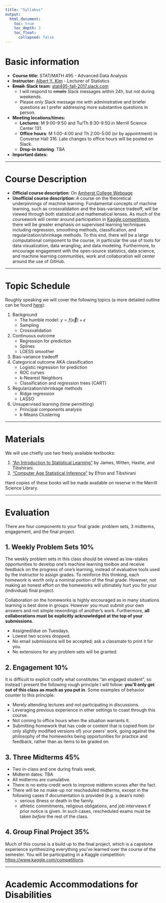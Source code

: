 ```yaml
---
title: "Syllabus"
output:
  html_document:
    toc: true
    toc_depth: 3
    toc_float:
      collapsed: false
---
```


# Basic information

* **Course title:** STAT/MATH 495 - Advanced Data Analysis
* **Instructor:** [Albert Y. Kim](https://rudeboybert.rbind.io/) - Lecturer of Statistics
* **~~Email:~~ Slack team**: <a target="_blank" class="page-link" href="https://stat495-fall-2017.slack.com/">stat495-fall-2017.slack.com</a>
    + I will respond to ~~emails~~ Slack messages within 24h, but not during weekends.
    + Please only Slack message me with administrative and briefer questions as I prefer addressing more substantive questions in person.
* **Meeting locations/times:**
    + **Lectures**: M 9:00-9:50 and Tu/Th 8:30-9:50 in Merrill Science Center 131.
    + **Office hours**: M 1:00-4:00 and Th 2:00-5:00 (or by appointment) in Converse Hall 316. Late changes to office hours will be posted on Slack.
    + **Drop-in tutoring**: TBA
* **Important dates:**



***


    
# Course Description

* **Official course description**: On [Amherst College
Webpage](https://www.amherst.edu/academiclife/departments/courses/1718F/STAT/STAT-495-1718F)
* **Unofficial course description**: A course on the theoretical underpinnings
of machine learning. Fundamental concepts of machine learning, such as
crossvalidation and the bias-variance tradeoff, will be viewed through both
statistical and mathematical lenses. As much of the coursework will center
around participation in [Kaggle competitions](https://www.kaggle.com/), there
will be greater emphasis on supervised learning techniques including regression,
smoothing methods, classification, and regularization/shrinkage methods. To this
end, there will be a large computational component to the course, in particular
the use of tools for data visualization, data wrangling, and data modeling.
Furthermore, to encourage engagement with the open-source statistics, data
science, and machine learning communities, work and collaboration will center
around the use of GitHub.



***


    
# Topic Schedule

Roughly speaking we will cover the following topics (a more detailed outline can be found
[here](https://docs.google.com/spreadsheets/d/e/2PACX-1vSoT25RqvzJrr563nky-ANl_EiM39NruG2fkH8fykFxMwk8JXILo5AbdEKtJabcBQ2QM41ab4MDe7Ab/pubhtml?gid=1289440669&single=true)):

1. Background
    * The humble model: $y = f(\vec{x}) + \epsilon$
    * Sampling
    * Crossvalidation
1. Continuous outcome
    * Regression for prediction
    * Splines
    * LOESS smoother
1. Bias-variance tradeoff
1. Categorical outcome AKA classification
    * Logistic regression for prediction
    * ROC curves
    * k-Nearest Neighbors
    * Classification and regression trees (CART)
1. Regularization/shrinkage methods
    * Ridge regression
    * LASSO
1. Unsupervised learning (time permitting)
    * Principal components analysis
    * k-Means Clustering



***


    
# Materials

We will use chiefly use two freely available textbooks:

1. ["An Introduction to Statistical Learning"](http://www-bcf.usc.edu/~gareth/ISL/) by James, Witten, Hastie, and Tibshirani.
1. ["Computer Age Statistical Inference"](https://web.stanford.edu/~hastie/CASI/) by Efron and Tibshirani

Hard copies of these books will be made available on reserve in the Merrill Science Library. 



***



# Evaluation

There are four components to your final grade: problem sets, 3 midterms, engagement,
and the final project.

## 1. Weekly Problem Sets 10%

The weekly problem sets in this class should be viewed as low-stakes
opportunities to develop one's machine learning toolbox and receive feedback on
the progress of one's learning, instead of evaluative tools used by the
instructor to assign grades. To reinforce this thinking, each homework is worth
only a nominal portion of the final grade. However, not making an honest effort
on the homeworks will ultimately hurt you for your (individual) final project.

Collaboration on the homeworks is highly encouraged as in many situations 
learning is best done in groups. However you must submit your own answers and
not simple rewordings of another's work. Furthermore, **all collaborations must
be explicitly acknowledged at the top of your submissions**.

* Assigned/due on Tuesdays.
* Lowest two scores dropped.
* No email submissions will be accepted; ask a classmate to print it for you.
* No extensions for any problem sets will be granted. 

## 2. Engagement 10%

It is difficult to explicit codify what constitutes "an engaged student", so 
instead I present the following rough principle I will follow: **you'll only get
out of this class as much as you put in**. Some examples of behavior counter to this
principle:

* Merely attending lectures and not participating in discussions.
* Leveraging previous experience in other settings to coast through this course.
* Not coming to office hours when the situation warrants it. 
* Submitting homework that has code or content that is copied from (or only
slightly modified versions of) your peers' work, going against the philosophy of
the homeworks being opportunities for practice and feedback, rather than as items 
to be graded on.


## 3. Three Midterms 45%

* Two in-class and one during finals week.
* Midterm dates: TBA
* All midterms are cumulative.
* There is no extra-credit work to improve midterm scores after the fact.
* There will be no make-up nor rescheduled midterms, except in the following
cases if documentation is provided (e.g. a dean's note):
    + serious illness or death in the family.
    + athletic commitments, religious obligations, and job interviews if
    prior notice is given. In such cases, rescheduled exams must be taken
    *before* the rest of the class.

## 4. Group Final Project 35%

Much of this course is a build up to the final project, which is a capstone 
experience synthesizing everything you've learned over the course of the 
semester. You will be participating in a Kaggle competition: <a target="_blank" class="page-link"
href="https://www.kaggle.com/competitions">https://www.kaggle.com/competitions</a>.



***


    
# Academic Accommodations for Disabilities

